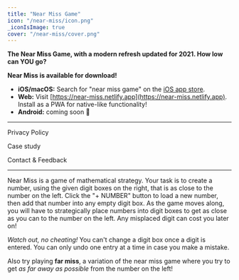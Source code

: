 ```yaml
---
title: "Near Miss Game"
icon: "/near-miss/icon.png"
_iconIsImage: true
cover: "/near-miss/cover.png"
---
```



<Callout icon="👉" bgColor="gray">

**The Near Miss Game, with a modern refresh updated for 2021. How low can YOU go?**

</Callout>

<Callout icon="🥳" textColor="black">

**Near Miss is available for download!**

- **iOS/macOS:** Search for "near miss game" on the [iOS app store](https://apps.apple.com/us/app/near-miss-game/id1570190296).
- **Web:** Visit [https://near-miss.netlify.app](https://near-miss.netlify.app). Install as a PWA for native-like functionality!
- **Android:** coming soon 👀

</Callout>

---

<PageLink icon="🔒" color="orange" to="/near-miss/privacy">

Privacy Policy

</PageLink>

<PageLink icon="💻" color="green" to="/near-miss/case-study">

Case study

</PageLink>

<PageLink icon="📨" color="blue" to="/near-miss/contact">

Contact & Feedback

</PageLink>

---

Near Miss is a game of mathematical strategy. Your task is to create a number, using the given digit boxes on the right, that is as close to the number on the left. Click the "+ NUMBER" button to load a new number, then add that number into any empty digit box. As the game moves along, you will have to strategically place numbers into digit boxes to get as close as you can to the number on the left. Any misplaced digit can cost you later on!

*Watch out, no cheating!* You can't change a digit box once a digit is entered. You can only undo one entry at a time in case you make a mistake.

<Callout icon="❗️" textColor="red">

Also try playing **far miss**, a variation of the near miss game where you try to get *as far away as possible* from the number on the left!

</Callout>
